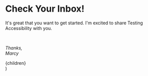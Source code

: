 # Check Your Inbox!

It's great that you want to get started. I'm excited to share Testing Accessibility with you.

<br />

_Thanks,_<br />
_Marcy_

  <main className="sm:py-40 py-32 px-8 max-w-screen-md mx-auto min-h-screen flex flex-col items-center justify-center">
    <div className="prose px-5 hide-toc">{children}</div>
  </main>
)
